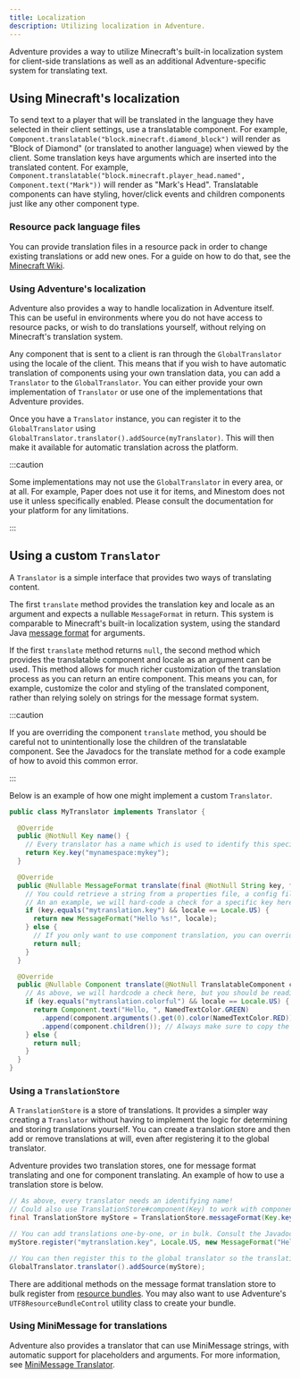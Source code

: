 ```yaml
---
title: Localization
description: Utilizing localization in Adventure.
---
```


Adventure provides a way to utilize Minecraft's built-in localization system for client-side translations as well as an additional Adventure-specific system for translating text.

## Using Minecraft's localization

To send text to a player that will be translated in the language they have selected in their client settings, use a translatable component.
For example, `Component.translatable("block.minecraft.diamond_block")` will render as "Block of Diamond" (or translated to another language) when viewed by the client.
Some translation keys have arguments which are inserted into the translated content.
For example, `Component.translatable("block.minecraft.player_head.named", Component.text("Mark"))` will render as "Mark's Head".
Translatable components can have styling, hover/click events and children components just like any other component type.

### Resource pack language files

You can provide translation files in a resource pack in order to change existing translations or add new ones.
For a guide on how to do that, see the [Minecraft Wiki](https://minecraft.wiki/w/Resource_pack#Language).

### Using Adventure's localization

Adventure also provides a way to handle localization in Adventure itself.
This can be useful in environments where you do not have access to resource packs, or wish to do translations yourself, without relying on Minecraft's translation system.

Any component that is sent to a client is ran through the `GlobalTranslator` using the locale of the client.
This means that if you wish to have automatic translation of components using your own translation data, you can add a `Translator` to the `GlobalTranslator`.
You can either provide your own implementation of `Translator` or use one of the implementations that Adventure provides.

Once you have a `Translator` instance, you can register it to the `GlobalTranslator` using `GlobalTranslator.translator().addSource(myTranslator)`.
This will then make it available for automatic translation across the platform.

:::caution

Some implementations may not use the `GlobalTranslator` in every area, or at all.
For example, Paper does not use it for items, and Minestom does not use it unless specifically enabled.
Please consult the documentation for your platform for any limitations.

:::

## Using a custom `Translator`

A `Translator` is a simple interface that provides two ways of translating content.

The first `translate` method provides the translation key and locale as an argument and expects a nullable `MessageFormat` in return.
This system is comparable to Minecraft's built-in localization system, using the standard Java
[message format](https://docs.oracle.com/javase/8/docs/api/java/text/MessageFormat.html) for arguments.

If the first `translate` method returns `null`, the second method which provides the translatable component and locale as an argument can be used.
This method allows for much richer customization of the translation process as you can return an entire component.
This means you can, for example, customize the color and styling of the translated component, rather than relying solely on strings for the message format system.

:::caution

If you are overriding the component `translate` method, you should be careful not to unintentionally lose the children of the translatable component.
See the Javadocs for the translate method for a code example of how to avoid this common error.

:::

Below is an example of how one might implement a custom `Translator`.

```java title="MyTranslator.java"
public class MyTranslator implements Translator {

  @Override
  public @NotNull Key name() {
    // Every translator has a name which is used to identify this specific translator instance.
    return Key.key("mynamespace:mykey");
  }

  @Override
  public @Nullable MessageFormat translate(final @NotNull String key, final @NotNull Locale locale) {
    // You could retrieve a string from a properties file, a config file, or some other system.
    // An an example, we will hard-code a check for a specific key here.
    if (key.equals("mytranslation.key") && locale == Locale.US) {
      return new MessageFormat("Hello %s!", locale);
    } else {
      // If you only want to use component translation, you can override this method and always return `null`.
      return null;
    }
  }

  @Override
  public @Nullable Component translate(@NotNull TranslatableComponent component, @NotNull Locale locale) {
    // As above, we will hardcode a check here, but you should be reading this from elsewhere.
    if (key.equals("mytranslation.colorful") && locale == Locale.US) {
      return Component.text("Hello, ", NamedTextColor.GREEN)
        .append(component.arguments().get(0).color(NamedTextColor.RED))
        .append(component.children()); // Always make sure to copy the children over!
    } else {
      return null;
    }
  }
}
```

### Using a `TranslationStore`

A `TranslationStore` is a store of translations.
It provides a simpler way creating a `Translator` without having to implement the logic for determining and storing translations yourself.
You can create a translation store and then add or remove translations at will, even after registering it to the global translator.

Adventure provides two translation stores, one for message format translating and one for component translating.
An example of how to use a translation store is below.

```java
// As above, every translator needs an identifying name!
// Could also use TranslationStore#component(Key) to work with components instead.
final TranslationStore myStore = TranslationStore.messageFormat(Key.key("mynamespace:mykey"));

// You can add translations one-by-one, or in bulk. Consult the Javadocs for a full list of methods.
myStore.register("mytranslation.key", Locale.US, new MessageFormat("Hello %s!", Locale.US));

// You can then register this to the global translator so the translations are available there!
GlobalTranslator.translator().addSource(myStore);
```

There are additional methods on the message format translation store to bulk register from [resource bundles](https://docs.oracle.com/javase/8/docs/api/java/util/ResourceBundle.html).
You may also want to use Adventure's `UTF8ResourceBundleControl` utility class to create your bundle.

### Using MiniMessage for translations

Adventure also provides a translator that can use MiniMessage strings, with automatic support for placeholders and arguments.
For more information, see [MiniMessage Translator](/adventure/minimessage/translator).
